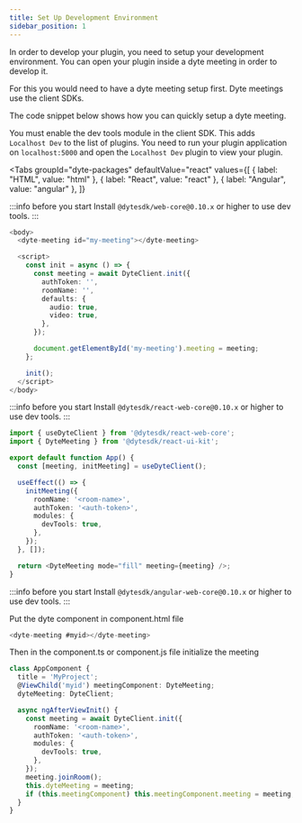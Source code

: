 ```yaml
---
title: Set Up Development Environment
sidebar_position: 1
---
```


In order to develop your plugin, you need to setup your development environment.
You can open your plugin inside a dyte meeting in order to develop it.

For this you would need to have a dyte meeting setup first. Dyte meetings use
the client SDKs.

The code snippet below shows how you can quickly setup a dyte meeting.

You must enable the dev tools module in the client SDK. This adds
`Localhost Dev` to the list of plugins. You need to run your plugin application
on `localhost:5000` and open the `Localhost Dev` plugin to view your plugin.

<Tabs
  groupId="dyte-packages"
  defaultValue="react"
  values={[
    { label: "HTML", value: "html" },
    { label: "React", value: "react" },
    { label: "Angular", value: "angular" },
  ]}
>
<TabItem value="html">

:::info before you start Install `@dytesdk/web-core@0.10.x` or higher to use dev
tools. :::

```ts
<body>
  <dyte-meeting id="my-meeting"></dyte-meeting>

  <script>
    const init = async () => {
      const meeting = await DyteClient.init({
        authToken: '',
        roomName: '',
        defaults: {
          audio: true,
          video: true,
        },
      });

      document.getElementById('my-meeting').meeting = meeting;
    };

    init();
  </script>
</body>
```

</TabItem>

<TabItem value="react">

:::info before you start Install `@dytesdk/react-web-core@0.10.x` or higher to
use dev tools. :::

```ts
import { useDyteClient } from '@dytesdk/react-web-core';
import { DyteMeeting } from '@dytesdk/react-ui-kit';

export default function App() {
  const [meeting, initMeeting] = useDyteClient();

  useEffect(() => {
    initMeeting({
      roomName: '<room-name>',
      authToken: '<auth-token>',
      modules: {
        devTools: true,
      },
    });
  }, []);

  return <DyteMeeting mode="fill" meeting={meeting} />;
}
```

</TabItem>

<TabItem value="angular">

:::info before you start Install `@dytesdk/angular-web-core@0.10.x` or higher to
use dev tools. :::

Put the dyte component in component.html file

```ts
<dyte-meeting #myid></dyte-meeting>
```

Then in the component.ts or component.js file initialize the meeting

```ts
class AppComponent {
  title = 'MyProject';
  @ViewChild('myid') meetingComponent: DyteMeeting;
  dyteMeeting: DyteClient;

  async ngAfterViewInit() {
    const meeting = await DyteClient.init({
      roomName: '<room-name>',
      authToken: '<auth-token>',
      modules: {
        devTools: true,
      },
    });
    meeting.joinRoom();
    this.dyteMeeting = meeting;
    if (this.meetingComponent) this.meetingComponent.meeting = meeting;
  }
}
```

</TabItem>

</Tabs>
